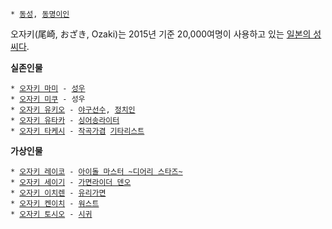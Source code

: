  * [[동성]], [[동명이인]]

오자키(尾崎, おざき, Ozaki)는 2015년 기준 20,000여명이 사용하고 있는 [[일본의 성씨]]다.

'''실존인물'''
 * [[오자키 마미]] - [[성우]]
 * [[오자키 미쿠]] - 성우
 * [[오자키 유키오]] - [[야구]]선수, [[정치]]인
 * [[오자키 유타카]] - [[싱어송라이터]]
 * [[오자키 타케시]] - [[작곡가]]겸 [[기타리스트]]
'''가상인물'''
 * [[오자키 레이코]] - [[아이돌 마스터 ~디어리 스타즈~]]
 * [[오자키 세이기]] - [[가면라이더 덴오]]
 * [[오자키 이치렌]] - [[유리가면]]
 * [[오자키 켄이치]] - [[워스트]]
 * [[오자키 토시오]] - [[시귀]]
